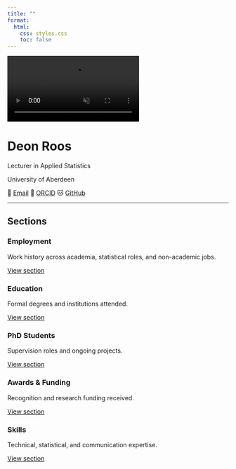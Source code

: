 ```yaml
---
title: ""
format:
  html:
    css: styles.css
    toc: false
---
```


<!-- Video Background -->
<video autoplay muted loop playsinline id="bg-video">
  <source src="media/mu_wave.mp4" type="video/mp4">
</video>

<div class="cv-header">
  <h1>Deon Roos</h1>
  <p class="cv-subtitle">Lecturer in Applied Statistics</p>
  <p class="cv-subtitle">University of Aberdeen</p>
</div>

<div class="cv-contact">
  <span class="cv-contact-item">📧 <a href="mailto:deon.roos4@abdn.ac.uk">Email</a></span>
  <span class="cv-contact-item">📖 <a href="https://orcid.org/0000-0003-4866-7472">ORCID</a></span>
  <span class="cv-contact-item">🐱 <a href="https://github.com/DeonRoos">GitHub</a></span>
</div>

---

## Sections

<div class="course-grid">

<div class="course-card">
  <h3>Employment</h3>
  <p>Work history across academia, statistical roles, and non-academic jobs.</p>
  <a href="cv-employment.qmd" class="btn">View section</a>
</div>

<div class="course-card">
  <h3>Education</h3>
  <p>Formal degrees and institutions attended.</p>
  <a href="cv-education.qmd" class="btn">View section</a>
</div>

<div class="course-card">
  <h3>PhD Students</h3>
  <p>Supervision roles and ongoing projects.</p>
  <a href="cv-phd.qmd" class="btn">View section</a>
</div>

<div class="course-card">
  <h3>Awards & Funding</h3>
  <p>Recognition and research funding received.</p>
  <a href="cv-awards.qmd" class="btn">View section</a>
</div>

<div class="course-card">
  <h3>Skills</h3>
  <p>Technical, statistical, and communication expertise.</p>
  <a href="cv-skills.qmd" class="btn">View section</a>
</div>

</div>
